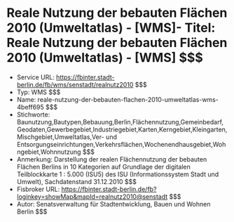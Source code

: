 # Reale Nutzung der bebauten Flächen 2010 (Umweltatlas) - [WMS]- Titel: Reale Nutzung der bebauten Flächen 2010 (Umweltatlas) - [WMS] $$$
- Service URL: https://fbinter.stadt-berlin.de/fb/wms/senstadt/realnutz2010 $$$
- Typ: WMS $$$
- Name: reale-nutzung-der-bebauten-flachen-2010-umweltatlas-wms-4beff695 $$$
- Stichworte: Baunutzung,Bautypen,Bebauung,Berlin,Flächennutzung,Gemeinbedarf,Geodaten,Gewerbegebiet,Industriegebiet,Karten,Kerngebiet,Kleingarten,Mischgebiet,Umweltatlas,Ver- und Entsorgungseinrichtungen,Verkehrsflächen,Wochenendhausgebiet,Wohngebiet,Wohnnutzung $$$
- Anmerkung: Darstellung der realen Flächennutzung der bebauten Flächen Berlins in 10 Kategorien auf Grundlage der digitalen Teilblockkarte 1 : 5.000 (ISU5) des ISU (Informationssystem Stadt und Umwelt), Sachdatenstand 31.12.2010 $$$
- Fisbroker URL: https://fbinter.stadt-berlin.de/fb?loginkey=showMap&mapId=realnutz2010@senstadt $$$
- Autor: Senatsverwaltung für Stadtentwicklung, Bauen und Wohnen Berlin $$$
